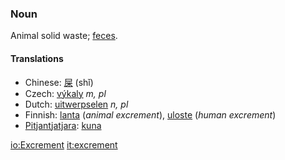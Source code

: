 ===Noun===

Animal solid waste; [[feces]].

====Translations====
*Chinese: [[屎]] (shǐ)
*Czech: [[výkaly]] ''m, pl''
*Dutch: [[uitwerpselen]] ''n, pl''
*Finnish: [[lanta]] (''animal excrement''), [[uloste]] (''human excrement'')
*[[Pitjantjatjara]]: [[kuna]]

[[io:Excrement]]
[[it:excrement]]
